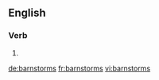 ==English==

===Verb===
{{head|en}}

# {{en-third-person singular of|barnstorm}}

[[de:barnstorms]]
[[fr:barnstorms]]
[[vi:barnstorms]]